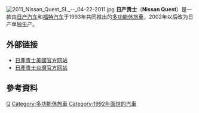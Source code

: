 {{Unreferenced |time=2011-10-25T02:53:22+00:00 }}
{{Expand |time=2011-10-25T02:53:22+00:00 }}
[[File:2011_Nissan_Quest_SL_--_04-22-2011.jpg|thumb]]
'''日产贵士'''（'''Nissan Quest'''）是一款由[[日产汽车|日产汽车]]和[[福特汽车|福特汽车]]于1993年共同推出的[[多功能休旅車|多功能休旅車]]，2002年以后改为日产单独生产。

==外部链接==
*[https://web.archive.org/web/20071230151631/http://www.nissanusa.com/quest/ 日產贵士美國官方网站]
*[https://web.archive.org/web/20071222121353/http://www.nissan.com.tw/car/quest/index.asp?level=2&top=2 日產贵士台灣官方网站]

== 參考資料 ==
{{Reflist}}

{{car-stub}}

[[Category:日產車款|Q]]
[[Category:多功能休旅車|Category:多功能休旅車]]
[[Category:1992年面世的汽車|Category:1992年面世的汽車]]